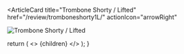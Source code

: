 <ArticleCard
  title="Trombone Shorty / Lifted"
  href="/review/tromboneshorty1L/"
  actionIcon="arrowRight"
>

![Trombone Shorty / Lifted](../../images/cd/tromboneshorty1L.jpg)

</ArticleCard>

  return (
    <>
      {children}
    </>
  );
}